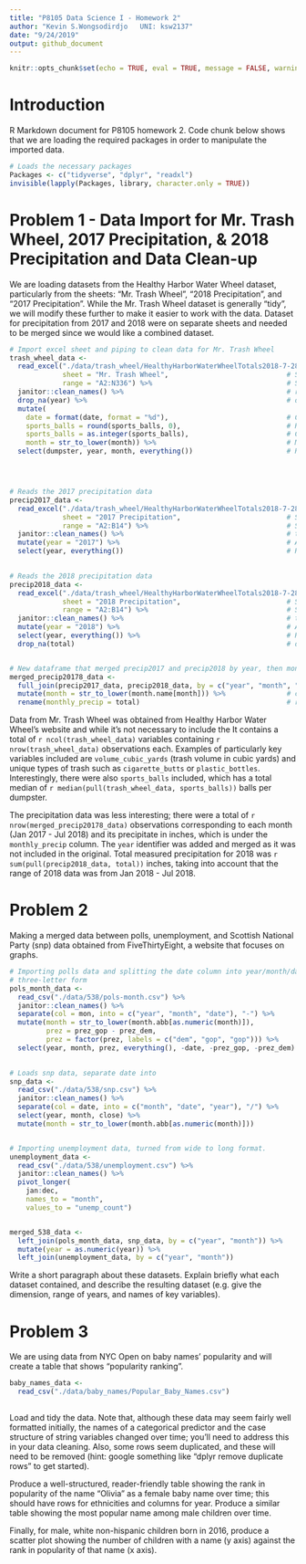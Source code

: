 ```yaml
---
title: "P8105 Data Science I - Homework 2"
author: "Kevin S.Wongsodirdjo   UNI: ksw2137"
date: "9/24/2019"
output: github_document
---
```


```r
knitr::opts_chunk$set(echo = TRUE, eval = TRUE, message = FALSE, warning = FALSE)
```

# Introduction
R Markdown document for P8105 homework 2. Code chunk below shows that we are loading the required packages in order to manipulate the imported data.

```r

# Loads the necessary packages
Packages <- c("tidyverse", "dplyr", "readxl")
invisible(lapply(Packages, library, character.only = TRUE))

```


# Problem 1 - Data Import for Mr. Trash Wheel, 2017 Precipitation, & 2018 Precipitation and Data Clean-up
We are loading datasets from the Healthy Harbor Water Wheel dataset, particularly from the sheets: "Mr. Trash Wheel", "2018 Precipitation", and "2017 Precipitation". While the Mr. Trash Wheel dataset is generally "tidy", we will modify these further to make it easier to work with the data. Dataset for precipitation from 2017 and 2018 were on separate sheets and needed to be merged since we would like a combined dataset. 

```r

# Import excel sheet and piping to clean data for Mr. Trash Wheel
trash_wheel_data <- 
  read_excel("./data/trash_wheel/HealthyHarborWaterWheelTotals2018-7-28.xlsx",
             sheet = "Mr. Trash Wheel",                             # Specifies which sheet to read
             range = "A2:N336") %>%                                 # Specifies the cells imported
  janitor::clean_names() %>%                                        # renames column titles as x_y and lowercases
  drop_na(year) %>%                                                 # drops any rows containing NA in "year" column
  mutate(
    date = format(date, format = "%d"),                             # Changes the date format from %y%m%d to %d
    sports_balls = round(sports_balls, 0),                          # Rounds the numbers in sports_balls to integers
    sports_balls = as.integer(sports_balls),                        # Converts type from double to integers
    month = str_to_lower(month)) %>%                                # Makes months to have lowercases
  select(dumpster, year, month, everything())                       # Re-arranges the column to be "tidier"




# Reads the 2017 precipitation data
precip2017_data <- 
  read_excel("./data/trash_wheel/HealthyHarborWaterWheelTotals2018-7-28.xlsx", 
             sheet = "2017 Precipitation",                          # Specifies the sheet
             range = "A2:B14") %>%                                  # Specifies range of cells to be read
  janitor::clean_names() %>%                                        # turns column names to lowercases
  mutate(year = "2017") %>%                                         # Adds year column
  select(year, everything())                                        # Re-arrange so year is 1st column
  

# Reads the 2018 precipitation data    
precip2018_data <- 
  read_excel("./data/trash_wheel/HealthyHarborWaterWheelTotals2018-7-28.xlsx", 
             sheet = "2018 Precipitation",                          # Specifies the sheet
             range = "A2:B14") %>%                                  # Specifies range of cells to be read
  janitor::clean_names() %>%                                        # turns column names to lowercases
  mutate(year = "2018") %>%                                         # Adds year column
  select(year, everything()) %>%                                    # Re-arrange so year is 1st column 
  drop_na(total)                                                    # drops blank cells in "total" column


# New dataframe that merged precip2017 and precip2018 by year, then month, then "total". 
merged_precip20178_data <- 
  full_join(precip2017_data, precip2018_data, by = c("year", "month", "total")) %>% 
  mutate(month = str_to_lower(month.name[month])) %>%               # changes month from "1" to "january" and so on
  rename(monthly_precip = total)                                    # renames the total column to monthly_precip

```

Data from Mr. Trash Wheel was obtained from Healthy Harbor Water Wheel's website and while it's not necessary to include the It contains a total of `r ncol(trash_wheel_data)` variables containing `r nrow(trash_wheel_data)` observations each. Examples of particularly key variables included are `volume_cubic_yards` (trash volume in cubic yards) and unique types of trash such as `cigarette_butts` or `plastic_bottles`. Interestingly, there were also `sports_balls` included, which has a total median of `r median(pull(trash_wheel_data, sports_balls))` balls per dumpster. 

The precipitation data was less interesting; there were a total of `r nrow(merged_precip20178_data)` observations corresponding to each month (Jan 2017 - Jul 2018) and its precipitate in inches, which is under the `monthly_precip` column. The `year` identifier was added and merged as it was not included in the original. Total measured precipitation for 2018 was `r sum(pull(precip2018_data, total))` inches, taking into account that the range of 2018 data was from Jan 2018 - Jul 2018.

# Problem 2
Making a merged data between polls, unemployment, and Scottish National Party (snp) data obtained from FiveThirtyEight, a website that focuses on graphs.

```r

# Importing polls data and splitting the date column into year/month/date. Also changed month from numeric to 
# three-letter form
pols_month_data <- 
  read_csv("./data/538/pols-month.csv") %>% 
  janitor::clean_names() %>% 
  separate(col = mon, into = c("year", "month", "date"), "-") %>% 
  mutate(month = str_to_lower(month.abb[as.numeric(month)]),
         prez = prez_gop - prez_dem,
         prez = factor(prez, labels = c("dem", "gop", "gop"))) %>% 
  select(year, month, prez, everything(), -date, -prez_gop, -prez_dem)
  

# Loads snp data, separate date into 
snp_data <- 
  read_csv("./data/538/snp.csv") %>% 
  janitor::clean_names() %>% 
  separate(col = date, into = c("month", "date", "year"), "/") %>% 
  select(year, month, close) %>% 
  mutate(month = str_to_lower(month.abb[as.numeric(month)]))


# Importing unemployment data, turned from wide to long format.
unemployment_data <- 
  read_csv("./data/538/unemployment.csv") %>% 
  janitor::clean_names() %>% 
  pivot_longer(
    jan:dec,
    names_to = "month",
    values_to = "unemp_count")


merged_538_data <-
  left_join(pols_month_data, snp_data, by = c("year", "month")) %>% 
  mutate(year = as.numeric(year)) %>% 
  left_join(unemployment_data, by = c("year", "month"))

```


Write a short paragraph about these datasets. Explain briefly what each dataset contained, and describe the resulting dataset (e.g. give the dimension, range of years, and names of key variables).


# Problem 3
We are using data from NYC Open on baby names' popularity and will create a table that shows "popularity ranking". 

```r

baby_names_data <-
  read_csv("./data/baby_names/Popular_Baby_Names.csv") 
  

```

Load and tidy the data. Note that, although these data may seem fairly well formatted initially, the names of a categorical predictor and the case structure of string variables changed over time; you’ll need to address this in your data cleaning. Also, some rows seem duplicated, and these will need to be removed (hint: google something like “dplyr remove duplicate rows” to get started).

Produce a well-structured, reader-friendly table showing the rank in popularity of the name “Olivia” as a female baby name over time; this should have rows for ethnicities and columns for year. Produce a similar table showing the most popular name among male children over time.

Finally, for male, white non-hispanic children born in 2016, produce a scatter plot showing the number of children with a name (y axis) against the rank in popularity of that name (x axis).

